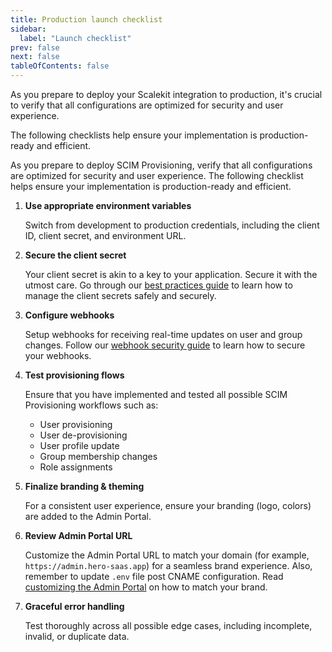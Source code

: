 ```yaml
---
title: Production launch checklist
sidebar:
  label: "Launch checklist"
prev: false
next: false
tableOfContents: false
---
```



As you prepare to deploy your Scalekit integration to production, it's crucial to verify that all configurations are optimized for security and user experience.

The following checklists help ensure your implementation is production-ready and efficient.

As you prepare to deploy SCIM Provisioning, verify that all configurations are optimized for security and user experience. The following checklist helps ensure your implementation is production-ready and efficient.

<Steps>

1. <CheckItem iconName="approve-check-circle"> **Use appropriate environment variables** </CheckItem>

    Switch from development to production credentials, including the client ID, client secret, and environment URL.

2. <CheckItem iconName="approve-check-circle"> **Secure the client secret** </CheckItem>

    Your client secret is akin to a key to your application. Secure it with the utmost care. Go through our [best practices guide](/guides/client-credentials-practices/) to learn how to manage the client secrets safely and securely.

3. <CheckItem iconName="approve-check-circle"> **Configure webhooks** </CheckItem>

    Setup webhooks for receiving real-time updates on user and group changes. Follow our [webhook security guide](/guides/webhooks-best-practices/) to learn how to secure your webhooks.

4. <CheckItem iconName="approve-check-circle"> **Test provisioning flows** </CheckItem>

    Ensure that you have implemented and tested all possible SCIM Provisioning workflows such as:

    - User provisioning
    - User de-provisioning
    - User profile update
    - Group membership changes
    - Role assignments

5. <CheckItem iconName="approve-check-circle"> **Finalize branding & theming** </CheckItem>

    For a consistent user experience, ensure your branding (logo, colors) are added to the Admin Portal.

6. <CheckItem iconName="approve-check-circle"> **Review Admin Portal URL** </CheckItem>

    Customize the Admin Portal URL to match your domain (for example, `https://admin.hero-saas.app`) for a seamless brand experience. Also, remember to update `.env` file post CNAME configuration. Read [customizing the Admin Portal](/directory/guides/admin-portal) on how to match your brand.

7. <CheckItem iconName="approve-check-circle"> **Graceful error handling** </CheckItem>

    Test thoroughly across all possible edge cases, including incomplete, invalid, or duplicate data.

</Steps>